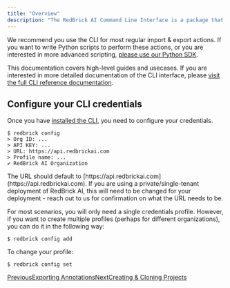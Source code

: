 ```yaml
---
title: "Overview"
description: "The RedBrick AI Command Line Interface is a package that allows developers to interact with the RedBrick AI application programmatically."
---
```


We recommend you use the CLI for most regular import & export actions. If you want to write Python scripts to perform these actions, or you are interested in more advanced scripting, [please use our Python SDK](/python-sdk/sdk-overview).

This documentation covers high-level guides and usecases. If you are interested in more detailed documentation of the CLI interface, please [visit the full CLI reference documentation](https://redbrick-sdk.readthedocs.io/en/stable/cli.html).

## Configure your CLI credentials

Once you have [installed the CLI](/python-sdk/installation-and-api-keys), you need to configure your credentials.

```
$ redbrick config
> Org ID: ...
> API KEY: ...
> URL: https://api.redbrickai.com
> Profile name: ...
✔ RedBrick AI Organization
```

<Info>
  The URL should default to [https://api.redbrickai.com](https://api.redbrickai.com). If you are using a private/single-tenant deployment of RedBrick AI, this will need to be changed for your deployment - reach out to us for confirmation on what the URL needs to be.
</Info>

For most scenarios, you will only need a single credentials profile. However, if you want to create multiple profiles (perhaps for different organizations), you can do it in the following way:

```
$ redbrick config add
```

To change your profile:

```
$ redbrick config set
```

[PreviousExporting Annotations](/python-sdk/sdk-overview/exporting-annotations)[NextCreating & Cloning Projects](/python-sdk/cli-overview/creating-and-cloning-projects)
